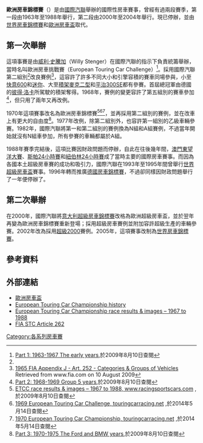 {{Infobox motorsport championship
| logo =
| pixels =
| caption =
| category = [[房車|房車]]
| inaugural = 1963
| drivers = 41 (2004年)
| teams = 13 (2004年)
| constructors = 6 (2004年)
| engines =
| country/region = [[歐洲|歐洲]]
| folded = 2004
| champion driver = {{flagicon|UK}} [[安迪·派奧|安迪·派奧]]
| champion team = {{flagicon|ITA}} [[Autodelta|Autodelta]]
| manufacturer = [[寶馬|寶馬]]
| website = 
}}
'''歐洲房車錦標賽'''（{{lang-en|European Touring Car Championship}}）是由[[國際汽聯|國際汽聯]]舉辦的國際性房車賽事，曾經有過兩段賽季，第一段由1963年至1988年舉行，第二段由2000年至2004年舉行。現已停辦，並由[[世界房車錦標賽|世界房車錦標賽]]和[[歐洲房車盃|歐洲房車盃]]取代。

==第一次舉辦==
這項事賽是由[[威利·史騰加|威利·史騰加]]（Willy Stenger）在國際汽聯的指示下負責統籌舉辦，當時名叫歐洲房車挑戰賽（European Touring Car Challenge）<ref name="dejongpart1">[https://web.archive.org/web/20100529014447/http://homepage.mac.com/frank_de_jong/Pages/part1.html Part 1: 1963-1967 The early years],於2009年8月10日查閱</ref>。採用國際汽聯第二組別<ref name="dejongpart1" />改良賽例<ref>[http://www.fia.com/resources/documents/190743851__Hist_App_J_65_Art_252_a.pdf 1965 FIA Appendix J - Art. 252 - Categories & Groups of Vehicles] {{webarchive|url=https://web.archive.org/web/20090711004415/http://www.fia.com/resources/documents/190743851__Hist_App_J_65_Art_252_a.pdf |date=2009-07-11 }} Retrieved from www.fia.com on 10 August 2009</ref>，這容許了許多不同大小和引擎容積的賽車同場參與，小至[[快意600|快意600]]和[[迷你|迷你]]、大至[[積架麥克二型|積架麥克二型]]和[[平治300SE|平治300SE]]都有參賽。首屆總冠軍由德國的[[彼得·洛卡|彼得·洛卡]]所駕駛的積架奪得。1968年，賽例的變更容許了第五組別的賽車參加<ref name="dejongpart2">[https://web.archive.org/web/20110307090912/http://homepage.mac.com/frank_de_jong/Pages/part2.html Part 2: 1968-1969 Group 5 years],於2009年8月10日查閱</ref>，但只用了兩年又再改例。

1970年這項賽事改名為歐洲房車錦標賽<ref>[http://www.racingsportscars.com/championship/ETCC.html ETCC race results & images – 1967 to 1988, www.racingsportscars.com] {{Wayback|url=http://www.racingsportscars.com/championship/ETCC.html |date=20210116202341 }},於2009年8月10日查閱</ref><ref>[http://touringcarracing.net/Pages/1969%20Class.html 1969 European Touring Car Challenge, touringcarracing.net] {{Wayback|url=http://touringcarracing.net/Pages/1969%20Class.html |date=20190726151207 }},於2014年5月14日查閱</ref><ref>[http://touringcarracing.net/Pages/1970%20Class.html 1970 European Touring Car Championship, touringcarracing.net] {{Wayback|url=http://touringcarracing.net/Pages/1970%20Class.html |date=20200703003211 }},於2014年5月14日查閱</ref>，並再採用第二組別的賽例，並在改車上有更大的自由度<ref>[https://web.archive.org/web/20100527010045/http://homepage.mac.com/frank_de_jong/Pages/part3.html Part 3: 1970-1975 The Ford and BMW years],於2009年8月10日查閱</ref>。1977年改例，除第二組別外，也容許第一組別的乙級車輛參賽。1982年，國際汽聯將第一和第二組別的賽例換為N組和A組賽例，不過當年開始就沒有N組車參加，所有參賽的車輛都屬於A組。

1988年賽季完結後，這項比賽因財政問題而停辦，自此在往後幾年間，[[澳門東望洋大賽|澳門東望洋大賽]]、[[斯帕24小時賽|斯帕24小時賽]]和[[紐伯林24小時賽|紐伯林24小時賽]]成了當時主要的國際房車賽事。而因為各國本土超級房車賽的成功和吸引力，國際汽聯在1993年至1995年間曾舉行[[世界超級房車盃|世界超級房車盃]]賽事。1996年轉而推廣[[德國房車錦標賽|德國房車錦標賽]]，不過卻同樣因財政問題舉行了一年便停辦了。

==第二次舉辦==
在2000年，國際汽聯將[[意大利超級房車錦標賽|意大利超級房車錦標賽]]改格為歐洲超級房車盃，並於翌年再變為歐洲房車錦標賽重新登場；採用超級房車賽例並附加容許超級生產的車輛參賽。2002年改為採用[[超級2000|超級2000]]賽例。2005年，這項賽事改制為[[世界房車錦標賽|世界房車錦標賽]]。

==參考資料==
{{Reflist}}

==外部連結==
*[https://web.archive.org/web/20150629083435/http://www.fiaetcc.com/ 歐洲房車盃]
*[https://web.archive.org/web/20080603125146/http://www.touringcarracing.net/ European Touring Car Championship history]
*[http://www.racingsportscars.com/championship/ETCC.html European Touring Car Championship race results & images – 1967 to 1988] {{Wayback|url=http://www.racingsportscars.com/championship/ETCC.html |date=20210116202341 }}
*[https://web.archive.org/web/20091004084506/http://www.fia.com/sport/regulations/common/appendix_j/article262.html FIA STC Article 262]

[[Category:各系列房車賽|Category:各系列房車賽]]